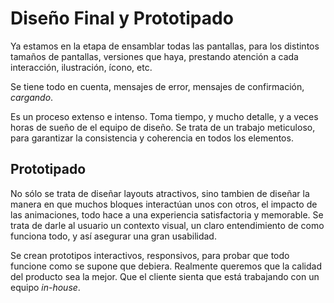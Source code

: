 # Diseño Final y Prototipado

Ya estamos en la etapa de ensamblar todas las pantallas, para los distintos tamaños de pantallas, versiones que haya,
prestando atención a cada interacción, ilustración, ícono, etc.

Se tiene todo en cuenta, mensajes de error, mensajes de confirmación, *cargando*.

Es un proceso extenso e intenso. Toma tiempo, y mucho detalle, y a veces horas de sueño de el equipo de diseño.
Se trata de un trabajo meticuloso, para garantizar la consistencia y coherencia en todos los elementos.

## Prototipado

No sólo se trata de diseñar layouts atractivos, sino tambien de diseñar la manera en que muchos bloques interactúan unos con otros,
el impacto de las animaciones, todo hace a una experiencia satisfactoria y memorable.
Se trata de darle al usuario un contexto visual, un claro entendimiento de como funciona todo, y así asegurar una gran usabilidad.

Se crean prototipos interactivos, responsivos, para probar que todo funcione como se supone que debiera. Realmente queremos que la calidad del producto sea 
la mejor. Que el cliente sienta que está trabajando con un equipo *in-house*.


